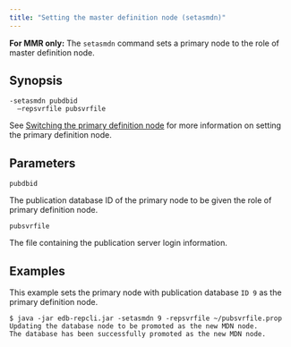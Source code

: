 ```yaml
---
title: "Setting the master definition node (setasmdn)"
---
```


<div id="set_pdn_node" class="registered_link"></div>

**For MMR only:** The `setasmdn` command sets a primary node to the role of master definition node.

## Synopsis

```shell
-setasmdn pubdbid
  –repsvrfile pubsvrfile
```

See [Switching the primary definition node](../../06_mmr_operation/10_switching_pdn/#switching_pdn) for more information on setting the primary definition node.

## Parameters

`pubdbid`

The publication database ID of the primary node to be given the role of primary definition node.

`pubsvrfile`

The file containing the publication server login information.

## Examples

This example sets the primary node with publication database `ID 9` as the primary definition node.

```shell
$ java -jar edb-repcli.jar -setasmdn 9 -repsvrfile ~/pubsvrfile.prop
Updating the database node to be promoted as the new MDN node.
The database has been successfully promoted as the new MDN node.
```
